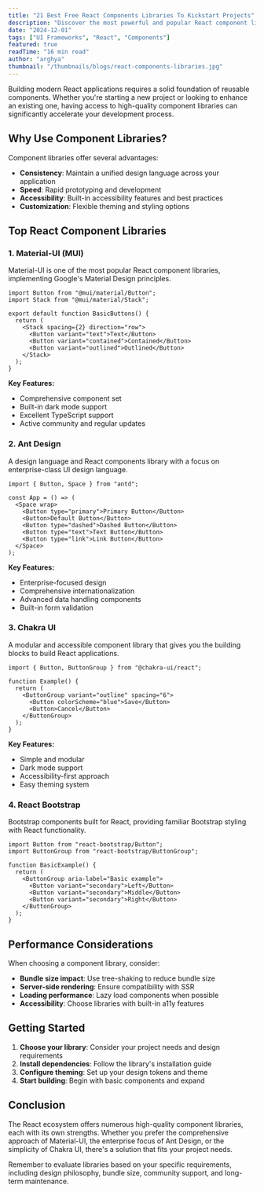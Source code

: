 ```yaml
---
title: "21 Best Free React Components Libraries To Kickstart Projects"
description: "Discover the most powerful and popular React component libraries that will accelerate your development workflow and help you build stunning UIs."
date: "2024-12-01"
tags: ["UI Frameworks", "React", "Components"]
featured: true
readTime: "16 min read"
author: "arghya"
thumbnail: "/thumbnails/blogs/react-components-libraries.jpg"
---
```


Building modern React applications requires a solid foundation of reusable components. Whether you're starting a new project or looking to enhance an existing one, having access to high-quality component libraries can significantly accelerate your development process.

## Why Use Component Libraries?

Component libraries offer several advantages:

- **Consistency**: Maintain a unified design language across your application
- **Speed**: Rapid prototyping and development
- **Accessibility**: Built-in accessibility features and best practices
- **Customization**: Flexible theming and styling options

## Top React Component Libraries

### 1. Material-UI (MUI)

Material-UI is one of the most popular React component libraries, implementing Google's Material Design principles.

```tsx
import Button from "@mui/material/Button";
import Stack from "@mui/material/Stack";

export default function BasicButtons() {
  return (
    <Stack spacing={2} direction="row">
      <Button variant="text">Text</Button>
      <Button variant="contained">Contained</Button>
      <Button variant="outlined">Outlined</Button>
    </Stack>
  );
}
```

**Key Features:**

- Comprehensive component set
- Built-in dark mode support
- Excellent TypeScript support
- Active community and regular updates

### 2. Ant Design

A design language and React components library with a focus on enterprise-class UI design language.

```tsx
import { Button, Space } from "antd";

const App = () => (
  <Space wrap>
    <Button type="primary">Primary Button</Button>
    <Button>Default Button</Button>
    <Button type="dashed">Dashed Button</Button>
    <Button type="text">Text Button</Button>
    <Button type="link">Link Button</Button>
  </Space>
);
```

**Key Features:**

- Enterprise-focused design
- Comprehensive internationalization
- Advanced data handling components
- Built-in form validation

### 3. Chakra UI

A modular and accessible component library that gives you the building blocks to build React applications.

```tsx
import { Button, ButtonGroup } from "@chakra-ui/react";

function Example() {
  return (
    <ButtonGroup variant="outline" spacing="6">
      <Button colorScheme="blue">Save</Button>
      <Button>Cancel</Button>
    </ButtonGroup>
  );
}
```

**Key Features:**

- Simple and modular
- Dark mode support
- Accessibility-first approach
- Easy theming system

### 4. React Bootstrap

Bootstrap components built for React, providing familiar Bootstrap styling with React functionality.

```tsx
import Button from "react-bootstrap/Button";
import ButtonGroup from "react-bootstrap/ButtonGroup";

function BasicExample() {
  return (
    <ButtonGroup aria-label="Basic example">
      <Button variant="secondary">Left</Button>
      <Button variant="secondary">Middle</Button>
      <Button variant="secondary">Right</Button>
    </ButtonGroup>
  );
}
```

## Performance Considerations

When choosing a component library, consider:

- **Bundle size impact**: Use tree-shaking to reduce bundle size
- **Server-side rendering**: Ensure compatibility with SSR
- **Loading performance**: Lazy load components when possible
- **Accessibility**: Choose libraries with built-in a11y features

## Getting Started

1. **Choose your library**: Consider your project needs and design requirements
2. **Install dependencies**: Follow the library's installation guide
3. **Configure theming**: Set up your design tokens and theme
4. **Start building**: Begin with basic components and expand

## Conclusion

The React ecosystem offers numerous high-quality component libraries, each with its own strengths. Whether you prefer the comprehensive approach of Material-UI, the enterprise focus of Ant Design, or the simplicity of Chakra UI, there's a solution that fits your project needs.

Remember to evaluate libraries based on your specific requirements, including design philosophy, bundle size, community support, and long-term maintenance.
